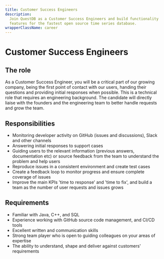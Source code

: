 ```yaml
---
title: Customer Success Engineers
description:
  Join QuestDB as a Customer Success Engineers and build functionality and
  features for the fastest open source time series database.
wrapperClassName: career
---
```



<h1>Customer Success Engineers</h1>

<AboutQuestdb />

<h2>The role</h2>

As a Customer Success Engineer, you will be a critical part of our growing
company, being the first point of contact with our users, handing their
questions and providing initial responses when possible. This is a technical
role that requires an engineering background. The candidate will directly liaise
with the founders and the engineering team to better handle requests and grow
the team.

<h2>Responsibilities</h2>

- Monitoring developer activity on GitHub (issues and discussions), Slack and
  other channels
- Answering initial responses to support cases
- Guiding users to the relevant information (previous answers, documentation
  etc) or source feedback from the team to understand the problem and help users
- Reproduce issues in a consistent environment and create test cases
- Create a feedback loop to monitor progress and ensure complete coverage of
  issues
- Improve the main KPIs 'time to response' and 'time to fix', and build a team
  as the number of user requests and issues grows

<h2>Requirements</h2>

- Familiar with Java, C++, and SQL
- Experience working with GitHub source code management, and CI/CD tools
- Excellent written and communication skills
- Strong team player who is open to guiding colleagues on your areas of
  expertise
- The ability to understand, shape and deliver against customers' requirements

<WhatWeOffer />

<WorkingAtQuestdb />

<CareerButton
  title="Customer Success Engineers"
  bambooUrl="https://questdb.bamboohr.com/jobs/view.php?id=29&source=aWQ9MTM%3D"
/>
